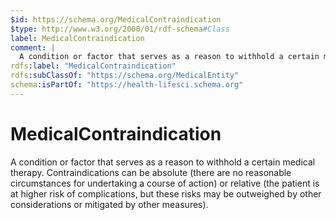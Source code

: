 ```yaml
---
$id: https://schema.org/MedicalContraindication
$type: http://www.w3.org/2000/01/rdf-schema#Class
label: MedicalContraindication
comment: |
  A condition or factor that serves as a reason to withhold a certain medical therapy. Contraindications can be absolute (there are no reasonable circumstances for undertaking a course of action) or relative (the patient is at higher risk of complications, but these risks may be outweighed by other considerations or mitigated by other measures).
rdfs:label: "MedicalContraindication"
rdfs:subClassOf: "https://schema.org/MedicalEntity"
schema:isPartOf: "https://health-lifesci.schema.org"
---
```


# MedicalContraindication

A condition or factor that serves as a reason to withhold a certain medical therapy. Contraindications can be absolute (there are no reasonable circumstances for undertaking a course of action) or relative (the patient is at higher risk of complications, but these risks may be outweighed by other considerations or mitigated by other measures).

